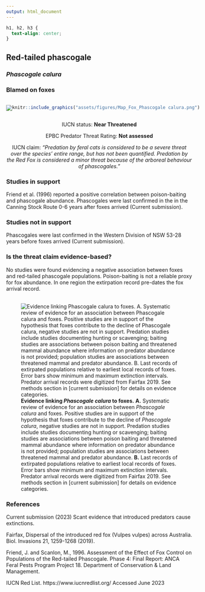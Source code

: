 ```yaml
---
output: html_document
---
```

```css
h1, h2, h3 {
  text-align: center;
}
```

## **Red-tailed phascogale**
### *Phascogale calura*
### Blamed on foxes

:::: {style="display: flex;"}

[![](assets/photos/Phascogale calura.png)](https://www.inaturalist.org/photos/354983?size=original)

::: {}

:::

::: {}
  ```r
  knitr::include_graphics("assets/figures/Map_Fox_Phascogale calura.png")
  ```
:::

::::
<center>
IUCN status: **Near Threatened**

EPBC Predator Threat Rating: **Not assessed**

IUCN claim: *"Predation by feral cats is considered to be a severe threat over the species' entire range, but has not been quantified. Predation by the Red Fox is considered a minor threat because of the arboreal behaviour of phascogales."*

</center>

### Studies in support

Friend et al. (1996) reported a positive correlation between poison-baiting and phascogale abundance. Phascogales were last confirmed in the in the Canning Stock Route 0-6 years after foxes arrived (Current submission).

### Studies not in support

Phascogales were last confirmed in the Western Division of NSW 53-28 years before foxes arrived (Current submission).

### Is the threat claim evidence-based?

No studies were found evidencing a negative association between foxes and red-tailed phascogale populations. Poison-baiting is not a reliable proxy for fox abundance. In one region the extirpation record pre-dates the fox arrival record.
<br>
<br>

![**Evidence linking *Phascogale calura* to foxes.** **A.** Systematic review of evidence for an association between *Phascogale calura* and foxes. Positive studies are in support of the hypothesis that foxes contribute to the decline of *Phascogale calura*, negative studies are not in support. Predation studies include studies documenting hunting or scavenging; baiting studies are associations between poison baiting and threatened mammal abundance where information on predator abundance is not provided; population studies are associations between threatened mammal and predator abundance. **B.** Last records of extirpated populations relative to earliest local records of foxes. Error bars show minimum and maximum extinction intervals. Predator arrival records were digitized from Fairfax 2019. See methods section in [current submission] for details on evidence categories.](assets/figures/Main_Evidence_Fox_Phascogale calura.png)

### References



Current submission (2023) Scant evidence that introduced predators cause extinctions.

Fairfax, Dispersal of the introduced red fox (Vulpes vulpes) across Australia. Biol. Invasions 21, 1259-1268 (2019).

Friend, J. and Scanlon, M., 1996. Assessment of the Effect of Fox Control on Populations of the Red-tailed Phascogale. Phase 4: Final Report: ANCA Feral Pests Program Project 18. Department of Conservation & Land Management.

IUCN Red List. https://www.iucnredlist.org/ Accessed June 2023

